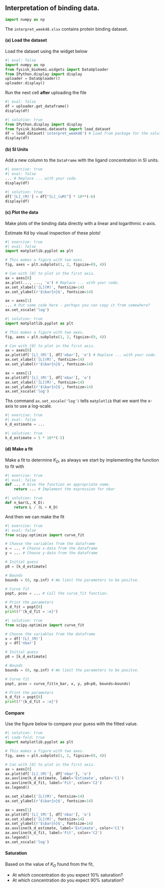 ## Interpretation of binding data. 

```python
import numpy as np
```

The `interpret_week48.xlsx` contains protein binding dataset. 

#### (a) Load the dataset

Load the dataset using the widget below

```python
#| eval: false
import numpy as np
from fysisk_biokemi.widgets import DataUploader
from IPython.display import display 
uploader = DataUploader()
uploader.display()
```

Run the next cell **after** uploading the file

```python
#| eval: false
df = uploader.get_dataframe()
display(df)
```

```python
#| solution: true
from IPython.display import display 
from fysisk_biokemi.datasets import load_dataset
df = load_dataset('interpret_week48') # Load from package for the solution so it doesn't require to interact.
display(df)
```

#### (b) SI Units

Add a new column to the `DataFrame` with the ligand concentration in SI units.

```python
#| exercise: true
#| eval: false
... # Replace ... with your code.
display(df)
```

```python
#| solution: true
df['[L]_(M)'] = df["[L]_(uM)"] * 10**(-6)
display(df)
```

#### (c) Plot the data 

Make plots of the binding data directly with a linear and logarithmic x-axis. 

Estimate Kd by visual inspection of these plots! 

```python
#| exercise: true
#| eval: false
import matplotlib.pyplot as plt

# This makes a figure with two axes.
fig, axes = plt.subplots(1, 2, figsize=(9, 4))

# Can with [0] to plot in the first axis.
ax = axes[0]
ax.plot(..., ..., 'o') # Replace ... with your code.
ax.set_xlabel('[L](M)', fontsize=14)
ax.set_ylabel(r'$\bar{n}$', fontsize=14)

ax = axes[1]
... # Put some code here - perhaps you can copy it from somewhere?
ax.set_xscale('log')
```

```python
#| solution: true
import matplotlib.pyplot as plt

# This makes a figure with two axes.
fig, axes = plt.subplots(1, 2, figsize=(9, 4))

# Can with [0] to plot in the first axis.
ax = axes[0]
ax.plot(df['[L]_(M)'], df['nbar'], 'o') # Replace ... with your code.
ax.set_xlabel('[L](M)', fontsize=14)
ax.set_ylabel(r'$\bar{n}$', fontsize=14)

ax = axes[1]
ax.plot(df['[L]_(M)'], df['nbar'], 'o')
ax.set_xlabel('[L](M)', fontsize=14)
ax.set_ylabel(r'$\bar{n}$', fontsize=14)
ax.set_xscale('log')
```

::: {.callout-tip}

Ths command `ax.set_xscale('log')` tells `matplotlib` that we want the x-axis to use a log-scale.

::: 

```python
#| exercise: true
#| eval: false
k_d_estimate = ...
```

```python
#| solution: true
k_d_estimate = 5 * 10**(-5)
```

#### (d) Make a fit

Make a fit to determine $K_D$, as always we start by implementing the function 
to fit with

```python
#| exercise: true
#| eval: false
def ... # Give the function an appropriate name.
    return ... # Implement the expression for nbar
```

```python
#| solution: true
def n_bar(L, K_D):
    return L / (L + K_D)
```

And then we can make the fit

```python
#| exercise: true
#| eval: false
from scipy.optimize import curve_fit

# Choose the variables from the dataframe
x = ... # Choose x-data from the dataframe
y = ... # Choose y-data from the dataframe

# Initial guess
p0 = [k_d_estimate]

# Bounds
bounds = (0, np.inf) # We limit the parameters to be positve.

# Curve fit
popt, pcov = ... # Call the curve_fit function.

# Print the parameters
k_d_fit = popt[0]
print(f"{k_d_fit = :e}")
```

```python
#| solution: true
from scipy.optimize import curve_fit

# Choose the variables from the dataframe
x = df['[L]_(M)']
y = df['nbar']

# Initial guess
p0 = [k_d_estimate]

# Bounds
bounds = (0, np.inf) # We limit the parameters to be positve.

# Curve fit
popt, pcov = curve_fit(n_bar, x, y, p0=p0, bounds=bounds)

# Print the parameters
k_d_fit = popt[0]
print(f"{k_d_fit = :e}")
```

#### Compare 

Use the figure below to compare your guess with the fitted value.

```python
#| solution: true
#| code-fold: true
import matplotlib.pyplot as plt

# This makes a figure with two axes.
fig, axes = plt.subplots(1, 2, figsize=(9, 4))

# Can with [0] to plot in the first axis.
ax = axes[0]
ax.plot(df['[L]_(M)'], df['nbar'], 'o')
ax.axvline(k_d_estimate, label='Estimate', color='C1')
ax.axvline(k_d_fit, label='Fit', color='C2')
ax.legend()

ax.set_xlabel('[L](M)', fontsize=14)
ax.set_ylabel(r'$\bar{n}$', fontsize=14)

ax = axes[1]
ax.plot(df['[L]_(M)'], df['nbar'], 'o')
ax.set_xlabel('[L](M)', fontsize=14)
ax.set_ylabel(r'$\bar{n}$', fontsize=14)
ax.axvline(k_d_estimate, label='Estimate', color='C1')
ax.axvline(k_d_fit, label='Fit', color='C2')
ax.legend()
ax.set_xscale('log')
```

#### Saturation 

Based on the value of $K_D$ found from the fit, 

- At which concentration do you expect 10% saturation?
- At which concentration do you expect 90% saturation?
